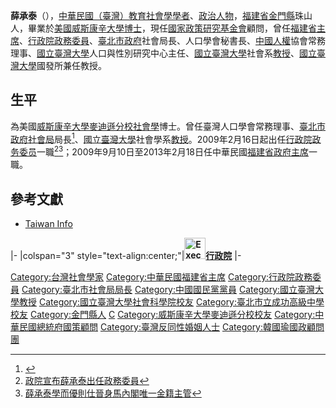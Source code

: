 {{Infobox_officeholder
|name = 薛承泰
|image name =
|width =
|office = {{ROC}}[[行政院政務委員|行政院政務委員]]兼[[福建省政府主席|福建省政府主席]]
|term_start =2009年9月10日
|term_end = 2013年2月18日
|sex =男
|nationality = {{ROC}}
|Native place = [[福建省_(中華民國)|福建省]][[金門縣|金門縣]]
|place of birth ={{ROC}}[[福建省_(中華民國)|福建省]][[金門縣|金門縣]]
|date of birth = {{Birth date and age|1956|4|3}}
|party = {{KMT}}
|educate =
*美國[[威斯康辛大學麥迪遜分校|威斯康辛大學麥迪遜分校]]社會學博士<br><span style="color: blue;">(1992年)</span>
*[[國立臺灣大學|國立臺灣大學]]社會學系畢業<br><span style="color: blue;">(1978年)</span>
|past =
*國立台灣大學社會學系助教<br><span style="color: blue;">(1980年-1984年)</span>
*美國威斯康辛大學社會學系統計教學助理<br><span style="color: blue;">(1985年-1988年)</span>
*行政院政務委員<br><span style="color: blue;">(2009年2月16日-2013年2月18日)</span>
*福建省政府主席<br><span style="color: blue;">(2009年9月10日-2013年2月18日)</span>
}}
'''薛承泰'''（{{bd|1956年|4月3日|catIdx=Hsueh薛}}），[[中華民國（臺灣）|中華民國（臺灣）]][[教育社會學|教育社會學]][[學者|學者]]、[[政治人物|政治人物]]，[[福建省_(中華民國)|福建省]][[金門縣|金門縣]]珠山人，畢業於[[美國|美國]][[威斯康辛大學|威斯康辛大學]][[博士|博士]]，現任[[國家政策研究基金會|國家政策研究基金會]]顧問，曾任[[福建省主席|福建省主席]]、[[行政院政務委員|行政院政務委員]]、[[臺北市政府|臺北市政府]]社會局長、人口學會秘書長、[[中國人權|中國人權]]協會常務理事、[[國立臺灣大學|國立臺灣大學]]人口與性別研究中心主任、[[國立臺灣大學|國立臺灣大學]]社會系[[教授|教授]]、[[國立臺灣大學|國立臺灣大學]]國發所兼任教授。

==生平==
為美國[[威斯康辛大學麥迪遜分校|威斯康辛大學麥迪遜分校]][[社會學|社會學]]博士。曾任臺灣人口學會常務理事、[[臺北市政府社會局|臺北市政府社會局]]局長<ref>{{Cite web |url=http://old.ltn.com.tw/2005/new/jan/24/today-file5.htm |title=邱小妹遺愛 幫助家暴兒 |accessdate=2017-07-05 |archive-date=2019-02-01 |archive-url=https://web.archive.org/web/20190201171834/http://old.ltn.com.tw/2005/new/jan/24/today-file5.htm |dead-url=no }}</ref>、[[國立臺灣大學|國立臺灣大學]]社會學系[[教授|教授]]。2009年2月16日起出任[[行政院|行政院]][[政务委员_(中华民国)|政务委员]]一職<ref>[https://web.archive.org/web/20160304090730/http://www.cdnews.com.tw/cdnews_site/docDetail.jsp?coluid=107&docid=100664665 政院宣布薛承泰出任政務委員]</ref><ref>[http://www.kmdn.gov.tw/town/News_NewsContent.aspx?NewsID=38908 薛承泰學而優則仕晉身馬內閣唯一金籍主管]{{dead link|date=2018年4月 |bot=InternetArchiveBot |fix-attempted=yes }}</ref>；2009年9月10日至2013年2月18日任中華民國[[福建省政府主席|福建省政府主席]]一職。

==參考文獻==
{{Reflist}}
*[https://taiwaninfo.nat.gov.tw/print.php?unit=47&post=41967 Taiwan Info]
{{start box}}
{{s-gov|roc}}
|-
|colspan="3" style="text-align:center;"|'''[[File:Executive_Yuan,ROC_LOGO.svg|34px]][[行政院|行政院]]'''
|-
{{s-before|[[薛香川|薛香川]]}}
{{s-title|[[福建省主席|福建省主席]]<br><small>第十三任<br>2009年9月10日－2013年2月18日}}
{{s-after|[[陳士魁|陳士魁]]}}
{{end box}}
{{authority control}}
{{DEFAULTSORT:Hsueh薛}}

{{福建行政長官}}
[[Category:台灣社會學家|Category:台灣社會學家]]
[[Category:中華民國福建省主席|Category:中華民國福建省主席]]
[[Category:行政院政務委員|Category:行政院政務委員]]
[[Category:臺北市社會局局長|Category:臺北市社會局局長]]
[[Category:中國國民黨黨員|Category:中國國民黨黨員]]
[[Category:國立臺灣大學教授|Category:國立臺灣大學教授]]
[[Category:國立臺灣大學社會科學院校友|Category:國立臺灣大學社會科學院校友]]
[[Category:臺北市立成功高級中學校友|Category:臺北市立成功高級中學校友]]
[[Category:金門縣人|Category:金門縣人]]
[[Category:薛姓|C]]
[[Category:威斯康辛大學麥迪遜分校校友|Category:威斯康辛大學麥迪遜分校校友]]
[[Category:中華民國總統府國策顧問|Category:中華民國總統府國策顧問]]
[[Category:臺灣反同性婚姻人士|Category:臺灣反同性婚姻人士]]
[[Category:韓國瑜國政顧問團|Category:韓國瑜國政顧問團]]